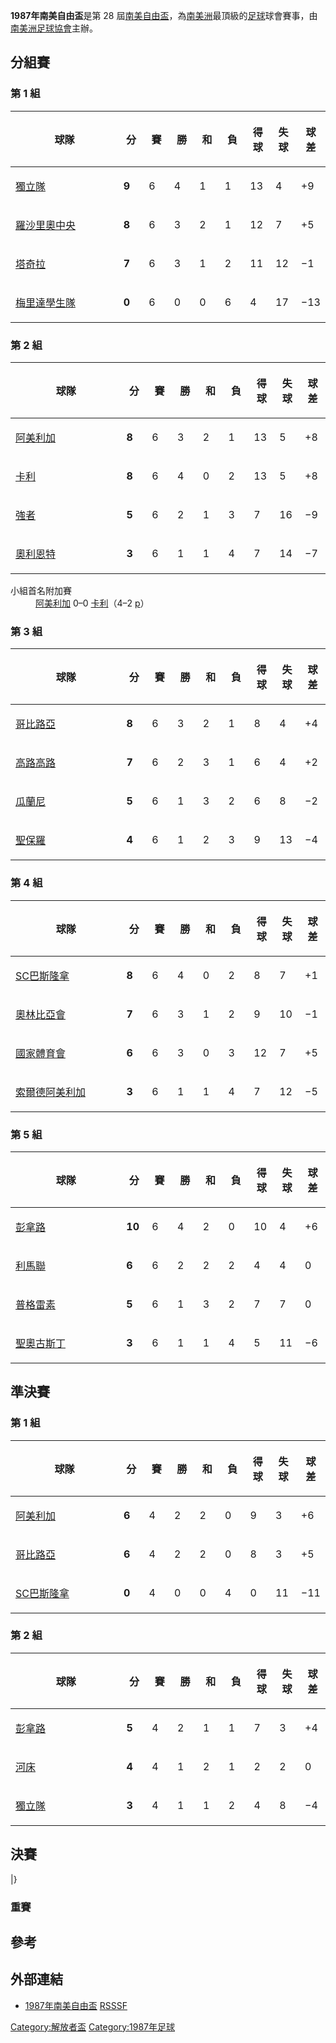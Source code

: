 {{Infobox 國際足球賽事賽季
| tourney_name          = 南美自由盃
| year                  = 1987
| other_titles          = 1987 Copa Libertadores de América
| image                 = 
| size                  = 
| caption               = 
| edition               = 28
| defending_champ_other = {{flagicon|ARG}} [[河床體育會|河床]]
| dates                 = 1987年3月6日–10月31日
| num_teams             = 21 隊
| associations          = 10
| champion_other        = {{flagicon|URU}} [[佩那羅爾足球俱樂部|彭拿路]]
| count                 = 5
| second_other          = {{flagicon|COL}} [[卡利美洲|阿美利加]]
| matches               = 76
| goals                 = 207
| attendance            = 
| top_scorer            = 
| player                = 
| prevseason            = [[1986年南美自由盃|1986]]
| nextseason            = [[1988年南美自由盃|1988]]
}}

'''1987年南美自由盃'''是第 28 屆[[南美自由盃|南美自由盃]]，為[[南美洲|南美洲]]最頂級的[[足球|足球]]球會賽事，由[[南美洲足球協會|南美洲足球協會]]主辦。

==分組賽==
===第 1 組===
{| class="wikitable" style="text-align: center;"
|-
!width="165"|球隊
!width="25"|分
!width="25"|賽
!width="25"|勝
!width="25"|和
!width="25"|負
!width="25"|得球
!width="25"|失球
!width="25"|球差
|-bgcolor=#CCFFCC
|style="text-align:left;"|{{flagicon|ARG}} [[獨立競技俱樂部|獨立隊]]
|'''9'''||6||4||1||1||13||4||+9
|-
|style="text-align:left;"|{{flagicon|ARG}} [[羅薩里奧中央|羅沙里奧中央]]
|'''8'''||6||3||2||1||12||7||+5
|-
|style="text-align:left;"|{{flagicon|VEN}} [[塔奇拉競技足球俱樂部|塔奇拉]]
|'''7'''||6||3||1||2||11||12||−1
|-
|style="text-align:left;"|{{flagicon|VEN}} [[梅里達學生足球會|梅里達學生隊]]
|'''0'''||6||0||0||6||4||17||−13
|}

===第 2 組===
{| class="wikitable" style="text-align: center;"
|-
!width="165"|球隊
!width="25"|分
!width="25"|賽
!width="25"|勝
!width="25"|和
!width="25"|負
!width="25"|得球
!width="25"|失球
!width="25"|球差
|-bgcolor=#CCFFCC
|style="text-align:left;"|{{flagicon|COL}} [[卡利美洲|阿美利加]]
|'''8'''||6||3||2||1||13||5||+8
|-
|style="text-align:left;"|{{flagicon|COL}} [[卡利體育會|卡利]]
|'''8'''||6||4||0||2||13||5||+8
|-
|style="text-align:left;"|{{flagicon|BOL}} [[最強者足球俱樂部|強者]]
|'''5'''||6||2||1||3||7||16||−9
|-
|style="text-align:left;"|{{flagicon|BOL}} [[東方石油體育俱樂部|奧利恩特]]
|'''3'''||6||1||1||4||7||14||−7
|}

;小組首名附加賽
:[[卡利美洲|阿美利加]] 0–0 [[卡利體育會|卡利]]（4–2 [[互射十二碼|p]]）

===第 3 組===
{| class="wikitable" style="text-align: center;"
|-
!width="165"|球隊
!width="25"|分
!width="25"|賽
!width="25"|勝
!width="25"|和
!width="25"|負
!width="25"|得球
!width="25"|失球
!width="25"|球差
|-bgcolor=#CCFFCC
|style="text-align:left;"|{{flagicon|CHI}} [[科布雷羅阿體育俱樂部|哥比路亞]]
|'''8'''||6||3||2||1||8||4||+4
|-
|style="text-align:left;"|{{flagicon|CHI}} [[科洛科洛競技俱樂部|高路高路]]
|'''7'''||6||2||3||1||6||4||+2
|-
|style="text-align:left;"|{{flagicon|BRA}} [[瓜拉尼足球俱樂部|瓜蘭尼]]
|'''5'''||6||1||3||2||6||8||−2
|-
|style="text-align:left;"|{{flagicon|BRA}} [[聖保羅足球會|聖保羅]]
|'''4'''||6||1||2||3||9||13||−4
|}

===第 4 組===
{| class="wikitable" style="text-align: center;"
|-
!width="165"|球隊
!width="25"|分
!width="25"|賽
!width="25"|勝
!width="25"|和
!width="25"|負
!width="25"|得球
!width="25"|失球
!width="25"|球差
|-bgcolor=#CCFFCC
|style="text-align:left;"|{{flagicon|ECU}} [[巴塞羅那體育俱樂部|SC巴斯隆拿]]
|'''8'''||6||4||0||2||8||7||+1
|-
|style="text-align:left;"|{{flagicon|PAR}} [[奥林匹亞俱樂部|奧林比亞會]]
|'''7'''||6||3||1||2||9||10||−1
|-
|style="text-align:left;"|{{flagicon|ECU}} [[國家體育會|國家體育會]]
|'''6'''||6||3||0||3||12||7||+5
|-
|style="text-align:left;"|{{flagicon|PAR}} [[美洲太陽俱樂部|索爾德阿美利加]]
|'''3'''||6||1||1||4||7||12||−5
|}

===第 5 組===
{| class="wikitable" style="text-align: center;"
|-
!width="165"|球隊
!width="25"|分
!width="25"|賽
!width="25"|勝
!width="25"|和
!width="25"|負
!width="25"|得球
!width="25"|失球
!width="25"|球差
|-bgcolor=#CCFFCC
|style="text-align:left;"|{{flagicon|URU}} [[佩那羅爾足球俱樂部|彭拿路]]
|'''10'''||6||4||2||0||10||4||+6
|-
|style="text-align:left;"|{{flagicon|PER}} [[利馬聯|利馬聯]]
|'''6'''||6||2||2||2||4||4||0
|-
|style="text-align:left;"|{{flagicon|URU}} [[普格雷素體育會|普格雷素]]
|'''5'''||6||1||3||2||7||7||0
|-
|style="text-align:left;"|{{flagicon|PER}} [[聖奧古斯丁體育會|聖奧古斯丁]]
|'''3'''||6||1||1||4||5||11||−6
|}

==準決賽==
===第 1 組===
{| class="wikitable" style="text-align: center;"
|-
!width="165"|球隊
!width="25"|分
!width="25"|賽
!width="25"|勝
!width="25"|和
!width="25"|負
!width="25"|得球
!width="25"|失球
!width="25"|球差
|-bgcolor=#CCFFCC
|style="text-align:left;"|{{flagicon|COL}} [[卡利美洲|阿美利加]]
|'''6'''||4||2||2||0||9||3||+6
|-
|style="text-align:left;"|{{flagicon|CHI}} [[科布雷羅阿體育俱樂部|哥比路亞]]
|'''6'''||4||2||2||0||8||3||+5
|-
|style="text-align:left;"|{{flagicon|ECU}} [[巴塞羅那體育俱樂部|SC巴斯隆拿]]
|'''0'''||4||0||0||4||0||11||−11
|}

===第 2 組===
{| class="wikitable" style="text-align: center;"
|-
!width="165"|球隊
!width="25"|分
!width="25"|賽
!width="25"|勝
!width="25"|和
!width="25"|負
!width="25"|得球
!width="25"|失球
!width="25"|球差
|-bgcolor=#CCFFCC
|style="text-align:left;"|{{flagicon|URU}} [[佩那羅爾足球俱樂部|彭拿路]]
|'''5'''||4||2||1||1||7||3||+4
|-
|style="text-align:left;"|{{flagicon|ARG}} [[河床體育會|河床]]
|'''4'''||4||1||2||1||2||2||0
|-
|style="text-align:left;"|{{flagicon|ARG}} [[獨立競技俱樂部|獨立隊]]
|'''3'''||4||1||1||2||4||8||−4
|}

==決賽==
{{TwoLegStart}}
{{TwoLegResult|[[卡利美洲|阿美利加]]|COL|–|[[佩那羅爾足球俱樂部|彭拿路]]|URU|2–0|1–2}}
|}

===重賽===
{{footballbox
|date=1987年10月31日
|team1=[[佩那羅爾足球俱樂部|彭拿路]]
|score=1–0<br>{{small|（[[加時賽|加時賽]]）}}
|report=[http://www.rsssf.com/sacups/copa87.html 報告]
|team2=[[卡利美洲|阿美利加]]
|goals1=[[Diego_Aguirre|Aguirre]] {{goal|120}}
|goals2=
|stadium=[[Estadio_Nacional_de_Chile|Estadio Nacional]]，[[聖地亞哥-德智利|聖地亞哥]]
|attendance=25,000
|referee=Silva (Chile)}}

==參考==
{{reflist}}

==外部連結==
*[http://rsssf.com/sacups/copa87.html 1987年南美自由盃]{{Wayback|url=http://rsssf.com/sacups/copa87.html |date=20200711124759 }} [[RSSSF|RSSSF]]

{{歷屆南美解放者盃}}

[[Category:解放者盃|Category:解放者盃]]
[[Category:1987年足球|Category:1987年足球]]